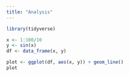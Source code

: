 ```yaml
---
title: "Analysis"
---
```


```r
library(tidyverse)

x <- 1:100/10
y <- sin(x)
df <- data_frame(x, y)

plot <- ggplot(df, aes(x, y)) + geom_line()
plot
```